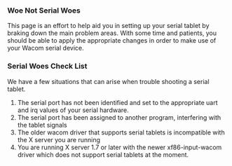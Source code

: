 === Woe Not Serial Woes ===

This page is an effort to help aid you in setting up your serial tablet by braking down the main problem areas. With some
time and patients, you should be able to apply the appropriate changes in order to make use of your Wacom serial device.

=== Serial Woes Check List ===

We have a few situations that can arise when trouble shooting a serial tablet.
# The serial port has not been identified and set to the appropriate uart and irq values of your serial hardware.
# The serial port has been assigned to another program, interfering with the tablet signals
# The older wacom driver that supports serial tablets is incompatible with the X server you are running
# You are running X server 1.7 or later with the newer xf86-input-wacom driver which does not support serial tablets at the moment.